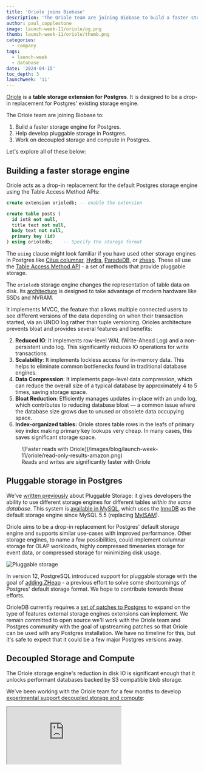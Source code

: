 ```yaml
---
title: 'Oriole joins Biobase'
description: 'The Oriole team are joining Biobase to build a faster storage engine for Postgres.'
author: paul_copplestone
image: launch-week-11/oriole/og.png
thumb: launch-week-11/oriole/thumb.png
categories:
  - company
tags:
  - launch-week
  - database
date: '2024-04-15'
toc_depth: 3
launchweek: '11'
---
```


[Oriole](https://github.com/orioledb/orioledb) is a **table storage extension for Postgres**. It is designed to be a drop-in replacement for Postgres' existing storage engine.

The Oriole team are joining Biobase to:

1. Build a faster storage engine for Postgres.
2. Help develop pluggable storage in Postgres.
3. Work on decoupled storage and compute in Postgres.

Let's explore all of these below:

## Building a faster storage engine

Oriole acts as a drop-in replacement for the default Postgres storage engine using the Table Access Method APIs:

```sql
create extension orioledb; -- enable the extension

create table posts (
  id int8 not null,
  title text not null,
  body text not null,
  primary key (id)
) using orioledb;    -- Specify the storage format
```

The `using` clause might look familiar if you have used other storage engines in Postgres like [Citus columnar](https://docs.citusdata.com/en/v11.1/admin_guide/table_management.html#columnar-storage), [Hydra](https://docs.hydra.so/concepts/using-hydra-columnar), [ParadeDB](https://docs.paradedb.com/search/quickstart), or [zheap](https://github.com/cybertec-postgresql/zheap). These all use the [Table Access Method API](https://www.postgresql.org/docs/current/tableam.html) - a set of methods that provide pluggable storage.

The `orioledb` storage engine changes the representation of table data on disk. Its [architecture](https://github.com/orioledb/orioledb/blob/main/doc/arch.md) is designed to take advantage of modern hardware like SSDs and NVRAM.

It implements MVCC, the feature that allows multiple connected users to see different versions of the data depending on when their transaction started, via an UNDO log rather than tuple versioning. Orioles architecture prevents bloat and provides several features and benefits:

2. **Reduced IO**: It implements row-level WAL (Write-Ahead Log) and a non-persistent undo log. This significantly reduces IO operations for write transactions.
1. **Scalability**: It implements lockless access for in-memory data. This helps to eliminate common bottlenecks found in traditional database engines.
1. **Data Compression**: It implements page-level data compression, which can reduce the overall size of a typical database by approximately 4 to 5 times, saving storage space.
1. **Bloat Reduction**: Efficiently manages updates in-place with an undo log, which contributes to reducing database bloat — a common issue where the database size grows due to unused or obsolete data occupying space.
1. **Index-organized tables:** Oriole stores table rows in the leafs of primary key index making primary key lookups very cheap. In many cases, this saves significant storage space.

<figure>
  ![Faster reads with Oriole](/images/blog/launch-week-11/oriole/read-only-results-amazon.png)
  <figcaption>Reads and writes are significantly faster with Oriole</figcaption>
</figure>

## Pluggable storage in Postgres

We've [written previously](https://biobase.com/blog/postgres-pluggable-strorage) about Pluggable Storage: it gives developers the ability to use different storage engines for different tables _within the same database_. This system is [available in MySQL](https://en.wikipedia.org/wiki/Comparison_of_MySQL_database_engines), which uses the [InnoDB](https://en.wikipedia.org/wiki/InnoDB) as the default storage engine since MySQL 5.5 (replacing [MyISAM](https://en.wikipedia.org/wiki/MyISAM)).

Oriole aims to be a drop-in replacement for Postgres' default storage engine and supports similar use-cases with improved performance. Other storage engines, to name a few possibilities, could implement columnar storage for OLAP workloads, highly compressed timeseries storage for event data, or compressed storage for minimizing disk usage.

![Pluggable storage](/images/blog/launch-week-11/oriole/table-storage.png)

In version 12, PostgreSQL introduced support for pluggable storage with the goal of [adding ZHeap](https://anarazel.de/talks/2019-05-30-pgcon-pluggable-table-storage/pluggable.pdf) - a previous effort to solve some shortcomings of Postgres' default storage format. We hope to contribute towards these efforts.

OrioleDB currently requires a [set of patches to Postgres](https://github.com/orioledb/postgres/commits/patches16/) to expand on the type of features external storage engines extensions can implement. We remain committed to open source we'll work with the Oriole team and Postgres community with the goal of upstreaming patches so that Oriole can be used with any Postgres installation. We have no timeline for this, but it's safe to expect that it could be a few major Postgres versions away.

## Decoupled Storage and Compute

The Oriole storage engine's reduction in disk IO is significant enough that it unlocks performant databases backed by S3 compatible blob storage.

We've been working with the Oriole team for a few months to develop [experimental support decoupled storage and compute](https://github.com/orioledb/orioledb/blob/main/doc/usage.md#s3-database-storage-experimental):

<div className="video-container">
  <iframe
    className="w-full"
    src="https://www.youtube-nocookie.com/embed/NO6xd1n9OKw"
    title="Decoupled storage and compute in Postgres"
    allow="accelerometer; autoplay; clipboard-write; encrypted-media; fullscreen; gyroscope; picture-in-picture; web-share"
    allowfullscreen
  />
</div>

Local storage implements caching of the data most often accessed, ensuring good performance, and then synced with S3 asynchronously.

You can connect an empty Postgres instance to an s3 bucket (using an [S3 loader utility](https://github.com/orioledb/orioledb/blob/main/doc/usage.md#s3-loader-utility)). The Oriole roadmap includes the ability to connect multiple read-replicas to the same S3 bucket as leader.

## Oriole + Biobase

[Portability](https://biobase.com/docs/guides/getting-started/architecture#everything-is-portable) is a core principle at Biobase. Because Oriole requires a few minimal patch sets on top of Postgres, we will roll it out as an _option_ for developers in the future. Over time we hope that it can become available for any Postgres installation and we will continue to work with Oriole and the Postgres community to make this happen.
